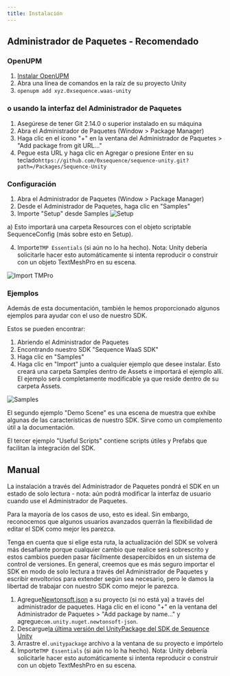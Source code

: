 ```yaml
---
title: Instalación
---
```


## Administrador de Paquetes - Recomendado

### OpenUPM

1. [Instalar OpenUPM](https://openupm.com/#get-started-with-cli-optional)
2. Abra una línea de comandos en la raíz de su proyecto Unity
3. `openupm add xyz.0xsequence.waas-unity`

### o usando la interfaz del Administrador de Paquetes

1. Asegúrese de tener Git 2.14.0 o superior instalado en su máquina
2. Abra el Administrador de Paquetes (Window > Package Manager)
3. Haga clic en el icono "+" en la ventana del Administrador de Paquetes > "Add package from git URL..."
4. Pegue esta URL y haga clic en Agregar o presione Enter en su teclado`https://github.com/0xsequence/sequence-unity.git?path=/Packages/Sequence-Unity`

### Configuración

1. Abra el Administrador de Paquetes (Window > Package Manager)
2. Desde el Administrador de Paquetes, haga clic en "Samples"
3. Importe "Setup" desde Samples
   ![Setup](/images/unity/unity-import-setup.png)

a) Esto importará una carpeta Resources con el objeto scriptable SequenceConfig (más sobre esto en Setup).

4. Importe`TMP Essentials` (si aún no lo ha hecho). Nota: Unity debería solicitarle hacer esto automáticamente si intenta reproducir o construir con un objeto TextMeshPro en su escena.

![Import TMPro](/images/unity/unity-import-tmpro.png)

### Ejemplos

Además de esta documentación, también le hemos proporcionado algunos ejemplos para ayudar con el uso de nuestro SDK.

Estos se pueden encontrar:

1. Abriendo el Administrador de Paquetes
2. Encontrando nuestro SDK "Sequence WaaS SDK"
3. Haga clic en "Samples"
4. Haga clic en "Import" junto a cualquier ejemplo que desee instalar. Esto creará una carpeta Samples dentro de Assets e importará el ejemplo allí. El ejemplo será completamente modificable ya que reside dentro de su carpeta Assets.

![Samples](/images/unity/unity-package-manager-samples.png)

El segundo ejemplo "Demo Scene" es una escena de muestra que exhibe algunas de las características de nuestro SDK. Sirve como un complemento útil a la documentación.

El tercer ejemplo "Useful Scripts" contiene scripts útiles y Prefabs que facilitan la integración del SDK.

## Manual

La instalación a través del Administrador de Paquetes pondrá el SDK en un estado de solo lectura - nota: aún podrá modificar la interfaz de usuario cuando use el Administrador de Paquetes.

Para la mayoría de los casos de uso, esto es ideal. Sin embargo, reconocemos que algunos usuarios avanzados querrán la flexibilidad de editar el SDK como mejor les parezca.

Tenga en cuenta que si elige esta ruta, la actualización del SDK se volverá más desafiante porque cualquier cambio que realice será sobrescrito y estos cambios pueden pasar fácilmente desapercibidos en un sistema de control de versiones. En general, creemos que es más seguro importar el SDK en modo de solo lectura a través del Administrador de Paquetes y escribir envoltorios para extender según sea necesario, pero le damos la libertad de trabajar con nuestro SDK como mejor le parezca.

1. Agregue[Newtonsoft.json](https://docs.unity3d.com/Packages/com.unity.nuget.newtonsoft-json@3.0/manual/index.html) a su proyecto (si no está ya) a través del administrador de paquetes. Haga clic en el icono "+" en la ventana del Administrador de Paquetes > "Add package by name..." y agregue`com.unity.nuget.newtonsoft-json`.
2. Descargue[la última versión del UnityPackage del SDK de Sequence Unity](https://github.com/0xsequence/sequence-unity/releases)
3. Arrastre el`.unitypackage` archivo a la ventana de su proyecto e impórtelo
4. Importe`TMP Essentials` (si aún no lo ha hecho). Nota: Unity debería solicitarle hacer esto automáticamente si intenta reproducir o construir con un objeto TextMeshPro en su escena.
